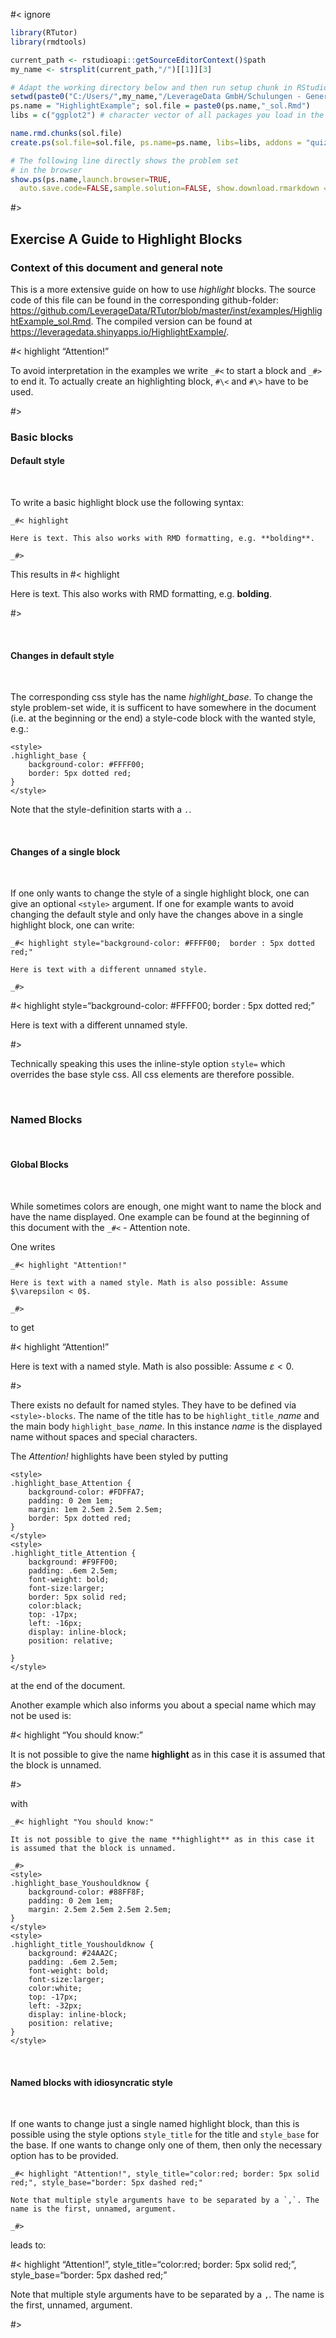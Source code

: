 #< ignore
```r
library(RTutor)
library(rmdtools)

current_path <- rstudioapi::getSourceEditorContext()$path
my_name <- strsplit(current_path,"/")[[1]][3]

# Adapt the working directory below and then run setup chunk in RStudio.
setwd(paste0("C:/Users/",my_name,"/LeverageData GmbH/Schulungen - General/RTutor Showcases/HighlightBlock"))
ps.name = "HighlightExample"; sol.file = paste0(ps.name,"_sol.Rmd")
libs = c("ggplot2") # character vector of all packages you load in the problem set

name.rmd.chunks(sol.file)
create.ps(sol.file=sol.file, ps.name=ps.name, libs=libs, addons = "quiz", empty.task.txt="# Hier koennen Sie Ihren Quellcode eingeben.")

# The following line directly shows the problem set
# in the browser
show.ps(ps.name,launch.browser=TRUE,
  auto.save.code=FALSE,sample.solution=FALSE, show.download.rmarkdown = FALSE, exercise.btn.props=c("Weiter","position: absolute;right: 0em;margin-right: 20em;margin-bottom: 10em;background-color:#00A5DC;color:white;font-weight: bold;"))
```
#>

## Exercise A Guide to Highlight Blocks

### Context of this document and general note

This is a more extensive guide on how to use *highlight* blocks. The source code of this file can be found in the corresponding github-folder: <https://github.com/LeverageData/RTutor/blob/master/inst/examples/HighlightExample_sol.Rmd>. The compiled version can be found at <https://leveragedata.shinyapps.io/HighlightExample/>.

#< highlight "Attention!"

To avoid interpretation in the examples we write `_#<` to start a block and `_#>` to end it. To actually create an highlighting block, `#\<` and `#\>` have to be used.

#>
<br>

### Basic blocks

#### Default style

<br>

To write a basic highlight block use the following syntax:

```
_#< highlight 

Here is text. This also works with RMD formatting, e.g. **bolding**.

_#>
```
This results in 
#< highlight 

Here is text. This also works with RMD formatting, e.g. **bolding**.

#>

<br>

#### Changes in default style

<br>

The corresponding css style has the name *highlight_base*. To change the style problem-set wide, it is sufficent to have somewhere in the document (i.e. at the beginning or the end) a style-code block with the wanted style, e.g.:

````
<style>
.highlight_base {
    background-color: #FFFF00;
    border: 5px dotted red;
}
</style>
````
Note that the style-definition starts with a `.`.

<br>

#### Changes of a single block

<br>

If one only wants to change the style of a single highlight block, one can give an optional <code>\<style\></code> argument. If one for example wants to avoid changing the default style and only have the changes above in a single highlight block, one can write:

```
_#< highlight style="background-color: #FFFF00;  border : 5px dotted red;"

Here is text with a different unnamed style.

_#>
```

#< highlight style="background-color: #FFFF00;  border : 5px dotted red;"

Here is text with a different unnamed style.

#>

Technically speaking this uses the inline-style option <code>style=</code> which overrides the base style css. All css elements are therefore possible. 

<br>

### Named Blocks

<br>

#### Global Blocks

<br>

While sometimes colors are enough, one might want to name the block and have the name displayed. One example can be found at the beginning of this document with the  <code>_#<</code> - Attention note.

One writes

```
_#< highlight "Attention!"

Here is text with a named style. Math is also possible: Assume $\varepsilon < 0$.

_#>
```
to get

#< highlight "Attention!"

Here is text with a named style. Math is also possible: Assume $\varepsilon < 0$.

#>

There exists no default for named styles. They have to be defined via <code>\<style\>-blocks</code>. The name of the title has to be <code>highlight\_title\_</code>*name* and the main body <code>highlight\_base\_</code>*name*. In this instance *name* is the displayed name without spaces and special characters.

The *Attention!* highlights have been styled by putting 

```` 
<style>
.highlight_base_Attention {
    background-color: #FDFFA7;
    padding: 0 2em 1em;
    margin: 1em 2.5em 2.5em 2.5em;
    border: 5px dotted red;
}
</style>
<style>
.highlight_title_Attention {
    background: #F9FF00;
    padding: .6em 2.5em;
    font-weight: bold;
    font-size:larger;
    border: 5px solid red;
    color:black;
    top: -17px;
    left: -16px;
    display: inline-block;
    position: relative;
    
}
</style>
```` 

at the end of the document.

Another example which also informs you about a special name which may not be used is:

#< highlight "You should know:"

It is not possible to give the name **highlight** as in this case it is assumed that the block is unnamed.

#>

with 

```` 
_#< highlight "You should know:"

It is not possible to give the name **highlight** as in this case it is assumed that the block is unnamed.

_#>
<style>
.highlight_base_Youshouldknow {
    background-color: #88FF8F;
    padding: 0 2em 1em;
    margin: 2.5em 2.5em 2.5em 2.5em;
}
</style>
<style>
.highlight_title_Youshouldknow {
    background: #24AA2C;
    padding: .6em 2.5em;
    font-weight: bold;
    font-size:larger;
    color:white;
    top: -17px;
    left: -32px;
    display: inline-block;
    position: relative;
}
</style>
```` 

<br>

#### Named blocks with idiosyncratic style

<br>

If one wants to change just a single named highlight block, than this is possible using the style options <code>style_title</code> for the title and <code>style_base</code> for the base. If one wants to change only one of them, then only the necessary option has to be provided.

```` 
_#< highlight "Attention!", style_title="color:red; border: 5px solid red;", style_base="border: 5px dashed red;"

Note that multiple style arguments have to be separated by a `,`. The name is the first, unnamed, argument. 

_#>
````

leads to:

#< highlight "Attention!", style_title="color:red; border: 5px solid red;", style_base="border: 5px dashed red;"

Note that multiple style arguments have to be separated by a `,`. The name is the first, unnamed, argument. 

#>

<style>
.highlight_base_Youshouldknow {
    background-color: #88FF8F;
    padding: 0 2em 1em;
    margin: 2.5em 2.5em 2.5em 2.5em;
}
</style>
<style>
.highlight_title_Youshouldknow {
    background: #24AA2C;
    padding: .6em 2.5em;
    font-weight: bold;
    font-size:larger;
    color:white;
    top: -17px;
    left: -32px;
    display: inline-block;
    position: relative;
}
</style>
<style>
.highlight_base_Attention {
    background-color: #FDFFA7;
    padding: 0 2em 1em;
    margin: 1em 2.5em 2.5em 2.5em;
    border: 5px dotted red;
}
</style>
<style>
.highlight_title_Attention {
    background: #F9FF00;
    padding: .6em 2.5em;
    font-weight: bold;
    font-size:larger;
    border: 5px solid red;
    color:black;
    top: -17px;
    left: -16px;
    display: inline-block;
    position: relative;
    
}
</style>

